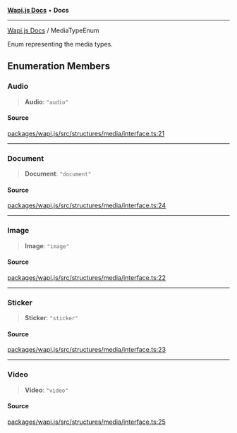 [**Wapi.js Docs**](../README.mdx) • **Docs**

***

[Wapi.js Docs](../globals.mdx) / MediaTypeEnum

Enum representing the media types.

## Enumeration Members

### Audio

> **Audio**: `"audio"`

#### Source

[packages/wapi.js/src/structures/media/interface.ts:21](https://github.com/sarthakjdev/wapi.js/packages/wapi.js/src/structures/media/interface.ts?at=55950734d72fca04a6c87f7236ee551d251cec7e#line=21)

***

### Document

> **Document**: `"document"`

#### Source

[packages/wapi.js/src/structures/media/interface.ts:24](https://github.com/sarthakjdev/wapi.js/packages/wapi.js/src/structures/media/interface.ts?at=55950734d72fca04a6c87f7236ee551d251cec7e#line=24)

***

### Image

> **Image**: `"image"`

#### Source

[packages/wapi.js/src/structures/media/interface.ts:22](https://github.com/sarthakjdev/wapi.js/packages/wapi.js/src/structures/media/interface.ts?at=55950734d72fca04a6c87f7236ee551d251cec7e#line=22)

***

### Sticker

> **Sticker**: `"sticker"`

#### Source

[packages/wapi.js/src/structures/media/interface.ts:23](https://github.com/sarthakjdev/wapi.js/packages/wapi.js/src/structures/media/interface.ts?at=55950734d72fca04a6c87f7236ee551d251cec7e#line=23)

***

### Video

> **Video**: `"video"`

#### Source

[packages/wapi.js/src/structures/media/interface.ts:25](https://github.com/sarthakjdev/wapi.js/packages/wapi.js/src/structures/media/interface.ts?at=55950734d72fca04a6c87f7236ee551d251cec7e#line=25)
